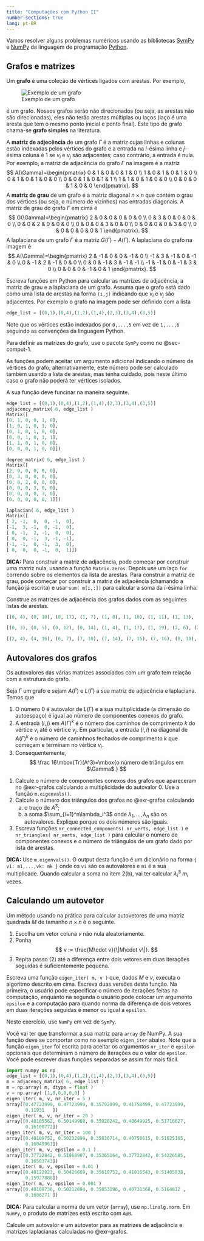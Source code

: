 ```yaml
---
title: "Computações com Python II"
number-sections: true
lang: pt-BR
--- 
```


Vamos resolver alguns problemas numéricos usando as bibliotecas [SymPy](https://www.sympy.org/) e 
[NumPy](https://www.numpy.org/) da linguagem de programação [Python](https://www.python.org/).


  
## Grafos e matrizes

Um **grafo** é uma coleção de vértices ligados com arestas. Por exemplo, 

![Exemplo de um grafo](img/6n-graf.png)

é um grafo. Nossos grafos serão não direcionados (ou seja, as arestas não são direcionadas), eles não terão arestas múltiplas ou laços (laço é uma aresta que tem o mesmo ponto inicial e ponto final). Este tipo de grafo chama-se **grafo simples** na literatura.  

A **matriz de adjecência** de um grafo $\Gamma$ é a matriz cujas linhas e colunas estão indexadas pelos vértices do grafo e a entrada na $i$-ésima linha e $j$-ésima coluna é $1$ se $v_i$ e $v_j$ são adjacentes; caso contrário, a entrada é nula. Por exemplo, a matriz de adjacência do grafo $\Gamma$ na imagem é a matriz 
$$
A(\Gamma)=\begin{pmatrix} 0 & 1 & 0 & 0 & 1 & 0 \\ 
                1 & 0 & 1 & 0 & 1 & 0 \\
                0 & 1 & 0 & 1 & 0 & 0 \\
                0 & 0 & 1 & 0 & 1 & 1 \\
                1 & 1 & 0 & 1 & 0 & 0 \\
                0 & 0 & 0 & 1 & 0 & 0
\end{pmatrix}.
$$
A **matriz de grau** de um grafo é a matriz diagonal $n\times n$ que contém o grau dos vértices (ou seja, o número de vizinhos) nas entradas diagonais. A matriz de grau do grafo $\Gamma$ em cima é 
$$
G(\Gamma)=\begin{pmatrix} 2 & 0 & 0 & 0 & 0 & 0 \\ 
                0 & 3 & 0 & 0 & 0 & 0 \\
                0 & 0 & 2 & 0 & 0 & 0 \\
                0 & 0 & 0 & 3 & 0 & 0 \\
                0 & 0 & 0 & 0 & 3 & 0 \\
                0 & 0 & 0 & 0 & 0 & 1
\end{pmatrix}.
$$
A laplaciana de um grafo $\Gamma$ é a matriz $G(\Gamma)-A(\Gamma)$. A laplaciana do grafo na imagem é 
$$
A(\Gamma)=\begin{pmatrix} 2 & -1 & 0 & 0 & -1 & 0 \\ 
                -1 & 3 & -1 & 0 & -1 & 0 \\
                0 & -1 & 2 & -1 & 0 & 0 \\
                0 & 0 & -1 & 3 & -1 & -1 \\
                -1 & -1 & 0 & -1 & 3 & 0 \\
                0 & 0 & 0 & -1 & 0 & 1
\end{pmatrix}.
$$

:::{#exr-grafos}
Escreva funções em Python para calcular as matrizes de adjacência, a matriz de grau e a laplaciana de um grafo. Assuma que o grafo está dado como uma 
lista de arestas na forma `(i,j)` indicando que $v_i$ e $v_j$ são adjacentes. Por exemplo o grafo na imagem pode ser definido com a lista 
```python
edge_list = [(0,1),(0,4),(1,2),(1,4),(2,3),(3,4),(3,5)]
```
Note que os vértices estão indexados por `0,...,5` em vez de `1,...,6` seguindo as convenções da linguagem Python. 

Para definir as matrizes do grafo, use o pacote `SymPy` como no @sec-comput-1.

As funções podem aceitar um argumento adicional indicando o número de vértices do grafo; alternativamente, este número pode ser calculado também usando a lista de arestas, mas tenha cuidado, pois neste último caso o grafo não poderá ter vértices isolados.

A sua função deve funcinar na maneira seguinte. 

```python
edge_list = [(0,1),(0,4),(1,2),(1,4),(2,3),(3,4),(3,5)]
adjacency_matrix( 6, edge_list ) 
Matrix([
[0, 1, 0, 0, 1, 0],
[1, 0, 1, 0, 1, 0],
[0, 1, 0, 1, 0, 0],
[0, 0, 1, 0, 1, 1],
[1, 1, 0, 1, 0, 0],
[0, 0, 0, 1, 0, 0]])

degree_matrix( 6, edge_list )
Matrix([
[2, 0, 0, 0, 0, 0],
[0, 3, 0, 0, 0, 0],
[0, 0, 2, 0, 0, 0],
[0, 0, 0, 3, 0, 0],
[0, 0, 0, 0, 3, 0],
[0, 0, 0, 0, 0, 1]])

laplacian( 6, edge_list )
Matrix([
[ 2, -1,  0,  0, -1,  0],
[-1,  3, -1,  0, -1,  0],
[ 0, -1,  2, -1,  0,  0],
[ 0,  0, -1,  3, -1, -1],
[-1, -1,  0, -1,  3,  0],
[ 0,  0,  0, -1,  0,  1]])
```
<!--
In [1]: def adjacency_matrix( n, edge_list ):
   ...:     mat = Matrix.zeros( n, n )
   ...:     for e in edge_list:
   ...:         mat[e[0],e[1]] = mat[e[1],e[0]] = 1
   ...: 
   ...:     return mat
   ...: 
   ...: def laplacian( n, edge_list ):
   ...:     mat = adjacency_matrix( n, edge_list )
   ...:     lap_mat = mat.copy()
   ...:     n = mat.rows
   ...:     for i in range( n ):
   ...:         lap_mat[i,i] = -sum( mat[i,:] )
   ...:     return -lap_mat
   ...: 
   ...: def degree_matrix( n, edge_list ):
   ...:     mat = adjacency_matrix( n, edge_list )
   ...:     n = mat.rows
   ...:     deg_mat = Matrix.zeros( n, n )
   ...:     for i in range( n ):
   ...:         deg_mat[i,i] = sum( mat[i,:] 
            retuen deg_mat
-->

**DICA:** Para construir a matriz de adjacência, pode começar por construir uma matriz nula, usando a função `Matrix.zeros`. Depois use um laço `for`
correndo sobre os elementos da lista de arestas. Para construir a matriz de grau, pode começar por construir a matriz de adjacência (chamando a função já escrita) e 
usar `sum( m[i,:])` para calcular a soma da $i$-ésima linha.
:::

:::{#exr-grafo}
Construe as matrizes de adjacência dos grafos dados com as seguintes listas de arestas. 
```python
[(0, 4), (0, 10), (0, 17), (1, 7), (1, 8), (1, 10), (1, 11), (1, 13), (1, 14), (2, 8), (2, 16), (3, 10), (4, 7), (4, 14), (4, 19), (6, 18), (7, 9), (7, 15), (7, 18), (8, 19), (9, 13), (11, 16), (12, 15)]
```

```python
[(0, 3), (0, 5), (0, 12), (0, 14), (1, 4), (1, 17), (1, 19), (2, 6), (2, 8), (2, 15), (2, 16), (3, 11), (3, 12), (3, 14), (3, 15), (4, 8), (4, 9), (4, 10), (4, 11), (4, 18), (5, 6), (5, 7), (5, 11), (5, 13), (6, 15), (6, 17), (7, 9), (7, 14), (7, 16), (8, 9), (10, 13), (10, 16), (11, 19), (12, 14), (12, 16), (12, 19), (13, 15), (14, 15), (14, 17), (15, 18)]
```

```python
[(2, 4), (4, 16), (6, 7), (7, 10), (7, 14), (7, 15), (7, 16), (8, 10), (9, 14), (9, 18), (9, 19), (12, 18), (14, 16)]
```
:::


## Autovalores dos grafos

Os autovalores das várias matrizes associados com um grafo tem relação com a estrutura do grafo. 

:::{#lem-autovals-gr}
Seja $\Gamma$ um grafo e sejam $A(\Gamma)$ e  $L(\Gamma)$ a sua matriz de adjacência e laplaciana. Temos que 

1. O número $0$ é autovalor de $L(\Gamma)$ e a sua multiplicidade (a dimensão do autoespaço) é igual ao número de componentes conexos do grafo.
2. A entrada $(i,j)$ em $A(\Gamma)^k$ é o número dos caminhos de comprimento $k$ do vértice $v_i$ até o vértice $v_j$. Em particular, 
   a entrada $(i,i)$ na diagonal de $A(\Gamma)^k$ é o número de caminhnos fechados de comprimento $k$ que começam e terminam no vértice $v_i$.
3. Consequentemente,   
    $$
    \frac 16\mbox{Tr}(A^3)=\mbox{o número de triângulos em $\Gamma$.}
    $$
:::

:::{#exr-graph-eigen}
1. Calcule o número de componentes conexos dos grafos que apareceram no @exr-grafos  calculando a multiplicidade do autovalor $0$. Use a função `m.eigenvals()`.
2. Calcule o número dos triângulos dos grafos no @exr-grafos calculando 
   a.  o traço de $A^3$;
   b. a soma $\sum_{i=1}^n\lambda_i^3$ onde $\lambda_1,\ldots,\lambda_n$ são os autovalores. 
Explique porque os dois números são iguais. 
3. Escreva funções `nr_connected_components( nr_verts, edge_list )` e `nr_triangles( nr_verts, edge_list )` para calcular o número de componentes conexos  e o número de triângulos de um grafo dado por lista de arestas.

**DICA:** Use `m.eigenvals()`. O output desta função é um dicionário na forma `{ v1: m1,...,vk: mk }` onde os `vi` são os autovalores e `mi` é a sua multiplicade. Quando calcular a soma no item 2(b), vai ter calcular $\lambda_i^3$ $m_i$ vezes.
:::

## Calculando um autovetor

Um método usando na prática para calcular autovetores de uma matriz quadrada $M$ de tamanho $n\times n$ é o seguinte. 

1. Escolha um vetor coluna $v$ não nula aleatoriamente. 
2. Ponha 
   $$ 
   v := \frac{M\cdot v}{\|M\cdot v\|}. 
   $$ 
3. Repita passo (2) até a diferença entre dois vetores em duas iterações seguidas é suficientemente pequena.  

:::{#exr-eigen-recurs}
Escreva uma função `eigen_iter( m, v )` que, dados $M$ e $v$, executa o algoritmo descrito em cima. Escreva duas versões desta função. Na primeira, o usuário pode especificar o número de iterações feitas na computação, enquanto na segunda o usuário pode colocar um argumento `epsilon` e a computação para quando norma da diferença de dois vetores em duas iterações seguidas é menor ou igual a `epsilon`. 

Neste exercício, use `NumPy` em vez de `SymPy`. 

Você vai ter que transformar a sua matriz para `array` de NumPy. A sua função deve se comportar como no exemplo `eigen_iter` abaixo. Note que a função `eigen_iter` foi escrita para aceitar os argumentos `nr_iter` e `epsilon` opcionais que determinam o número de iterações ou o valor de `epsilon`. Você pode escrever duas funções separadas se assim for mais fácil. 

```python
import numpy as np 
edge_list = [(0,1),(0,4),(1,2),(1,4),(2,3),(3,4),(3,5)]
m = adjacency_matrix( 6, edge_list )
m = np.array( m, dtype = float )
v = np.array( [1,0,0,0,0,0] )
eigen_iter( m, v, nr_iter = 5 ) 
array([0.47723999, 0.47723999, 0.35792999, 0.41758499, 0.47723999,
       0.11931   ])
eigen_iter( m, v, nr_iter = 20 ) 
array([0.40105562, 0.50149968, 0.35920242, 0.40649925, 0.51716627,
       0.16100772])
eigen_iter( m, v, nr_iter = 100 ) 
array([0.40109752, 0.50232899, 0.35830714, 0.40758615, 0.51625165,
       0.16049961])
eigen_iter( m, v, epsilon = 0.1 ) 
array([0.37722842, 0.51868907, 0.35365164, 0.37722842, 0.54226585,
       0.16503743])
eigen_iter( m, v, epsilon = 0.01 ) 
array([0.40122823, 0.50426669, 0.35618752, 0.41016543, 0.51405838,
       0.15927888])
eigen_iter( m, v, epsilon = 0.001 ) 
array([0.40108736, 0.50212094, 0.35853196, 0.40731368, 0.5164812 ,
       0.1606271 ])
```

**DICA:** Para calcular a norma de um vetor (`array`), use `np.linalg.norm`. Em `NumPy`, o produto de matrizes está escrito com `A@B`. 
:::

:::{#exr-eigen-recurs2}
Calcule um autovalor e um autovetor para as matrizes de adjacência e matrizes laplacianas calculadas no @exr-grafos.
:::

<!--
def eigen_iter( m, v, nr_iter = 0, epsilon = 0 ):
    if nr_iter == 0 and epsilon == 0:
        nr_iter = 100
    while True:
        v1 = m@v
        v1 = v1/norm(v1)
        nr_iter -= 1
        if epsilon != 0 and norm(v-v1) < epsilon: 
            break 
        if nr_iter == 0:
            break
        v = v1
    return v
--> 
